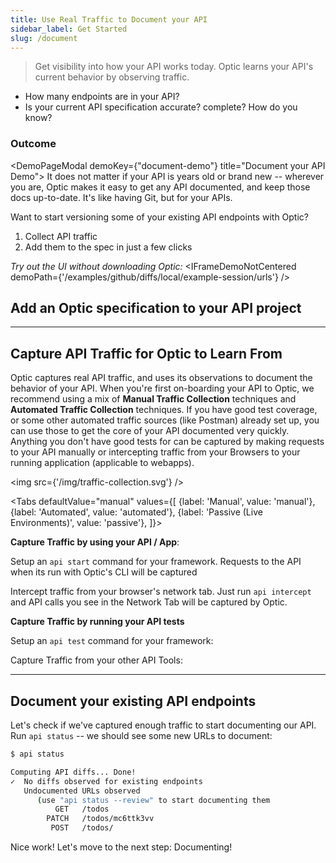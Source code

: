 ```yaml
---
title: Use Real Traffic to Document your API
sidebar_label: Get Started
slug: /document
---
```



> Get visibility into how your API works today. Optic learns your API's current behavior by observing traffic.

- How many endpoints are in your API?
- Is your current API specification accurate? complete? How do you know?

### Outcome


<TOCInline toc={toc.slice(1)} />

<DemoPageModal demoKey={"document-demo"} title="Document your API Demo">
It does not matter if your API is years old or brand new -- wherever you are, Optic makes it easy to get any API documented, and keep those docs up-to-date. It's like having Git, but for your APIs.

Want to start versioning some of your existing API endpoints with Optic?

1. Collect API traffic
2. Add them to the spec in just a few clicks

*Try out the UI without downloading Optic:*
<IFrameDemoNotCentered demoPath={'/examples/github/diffs/local/example-session/urls'} />

</DemoPageModal>


## Add an Optic specification to your API project
<ExpandDocs title="1. Install Optic on your Development Machine" defaultOpen={false}>
  <InstallSlim/>
</ExpandDocs>

<ExpandDocs title="2. Add Optic to your project" defaultOpen={false}>
  <InitSlim/>
</ExpandDocs>

---

## Capture API Traffic for Optic to Learn From

<ExpandDocs title="Comparing Capture Methods" defaultOpen={false}>

Optic captures real API traffic, and uses its observations to document the behavior of your API. When you're first on-boarding your API to Optic, we recommend using a mix of **Manual Traffic Collection** techniques and **Automated Traffic Collection** techniques. If you have good test coverage, or some other automated traffic sources (like Postman) already set up, you can use those to get the core of your API documented very quickly. Anything you don't have good tests for can be captured by making requests to your API manually or intercepting traffic from your Browsers to your running application (applicable to webapps).

  <img src={'/img/traffic-collection.svg'} />
</ExpandDocs>


<Tabs
defaultValue="manual"
values={[
  {label: 'Manual', value: 'manual'},
  {label: 'Automated', value: 'automated'},
  {label: 'Passive (Live Environments)', value: 'passive'},
]}>
<TabItem value="manual">

  **Capture Traffic by using your API / App**:

  Setup an `api start` command for your framework. Requests to the API when its run with Optic's CLI will be captured

  <ShowAllFrameworks/>

  Intercept traffic from your browser's network tab. Just run `api intercept` and API calls you see in the Network Tab will be captured by Optic.

  <ShowAllBrowsers />
</TabItem>
<TabItem value="automated">

**Capture Traffic by running your API tests**

Setup an `api test` command for your framework:
<ShowAllFrameworks/>

Capture Traffic from your other API Tools:
<ShowAllTools />

</TabItem>

<TabItem value="passive"> 
  
<LiveEnvironments />

</TabItem>

</Tabs>


---

## Document your existing API endpoints

Let's check if we've captured enough traffic to start documenting our API. Run `api status` -- we should see some new URLs to document:

```bash
$ api status

Computing API diffs... Done!
✓  No diffs observed for existing endpoints
   Undocumented URLs observed
      (use "api status --review" to start documenting them
          GET   /todos
        PATCH   /todos/mc6ttk3vv
         POST   /todos/
```

Nice work! Let's move to the next step: Documenting!

